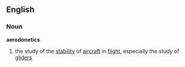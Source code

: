 ==English==
===Noun===
'''aerodonetics'''
# the study of the [[stability]] of [[aircraft]] in [[flight]], especially the study of [[glider]]s